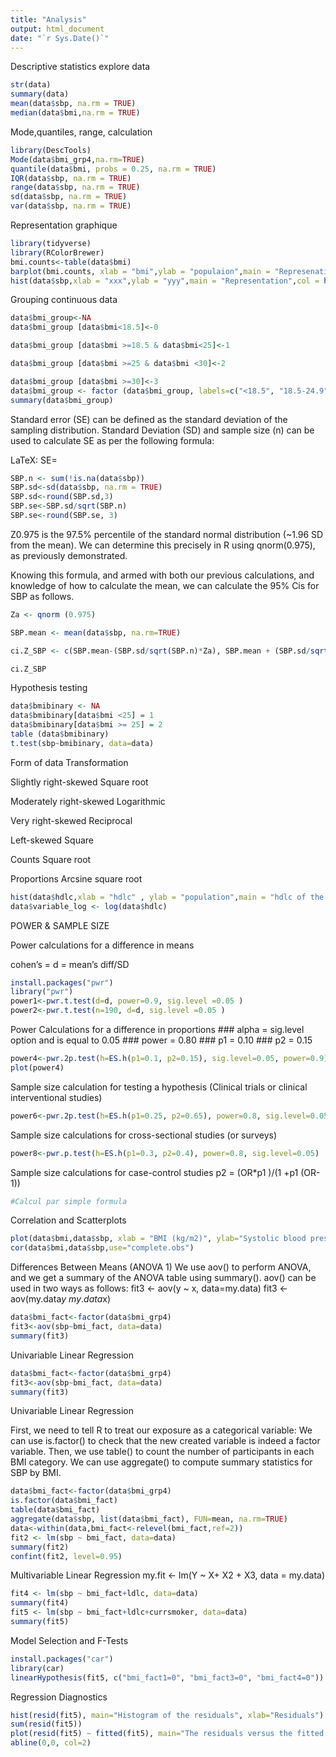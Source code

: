 ```yaml
---
title: "Analysis"
output: html_document
date: "`r Sys.Date()`"
---
```

Descriptive statistics
explore data

```r
str(data)
summary(data)
mean(data$sbp, na.rm = TRUE)
median(data$bmi,na.rm = TRUE)
```
Mode,quantiles, range, calculation
```r
library(DescTools)
Mode(data$bmi_grp4,na.rm=TRUE)
quantile(data$bmi, probs = 0.25, na.rm = TRUE)
IQR(data$sbp, na.rm = TRUE)
range(data$sbp, na.rm = TRUE)
sd(data$sbp, na.rm = TRUE)
var(data$sbp, na.rm = TRUE)
```
Representation graphique
```r
library(tidyverse)
library(RColorBrewer)
bmi.counts<-table(data$bmi)
barplot(bmi.counts, xlab = "bmi",ylab = "populaion",main = "Represenation", col=heat.colors(56))
hist(data$sbp,xlab = "xxx",ylab = "yyy",main = "Representation",col = heat.colors(67))
```


Grouping continuous data
```r
data$bmi_group<-NA
data$bmi_group [data$bmi<18.5]<-0

data$bmi_group [data$bmi >=18.5 & data$bmi<25]<-1

data$bmi_group [data$bmi >=25 & data$bmi <30]<-2

data$bmi_group [data$bmi >=30]<-3
data$bmi_group <- factor (data$bmi_group, labels=c("<18.5", "18.5-24.9", "25-29.9", ">30"))
summary(data$bmi_group)
```

Standard error (SE) can be defined as the standard deviation of the sampling distribution. Standard Deviation (SD) and sample size (n) can be used to calculate SE as per the following formula:

LaTeX: SE=\frac{SD}{\sqrt{n}}

```r
SBP.n <- sum(!is.na(data$sbp))
SBP.sd<-sd(data$sbp, na.rm = TRUE)
SBP.sd<-round(SBP.sd,3)
SBP.se<-SBP.sd/sqrt(SBP.n)
SBP.se<-round(SBP.se, 3)
```
Z0.975 is the 97.5% percentile of the standard normal distribution (~1.96 SD from the mean). We can determine this precisely in R using qnorm(0.975), as previously demonstrated.

Knowing this formula, and armed with both our previous calculations, and knowledge of how to calculate the mean, we can calculate the 95% Cis for SBP as follows.
```r
Za <- qnorm (0.975)

SBP.mean <- mean(data$sbp, na.rm=TRUE)

ci.Z_SBP <- c(SBP.mean-(SBP.sd/sqrt(SBP.n)*Za), SBP.mean + (SBP.sd/sqrt(SBP.n)*Za))

ci.Z_SBP
```

Hypothesis testing

```r
data$bmibinary <- NA
data$bmibinary[data$bmi <25] = 1
data$bmibinary[data$bmi >= 25] = 2
table (data$bmibinary)
t.test(sbp~bmibinary, data=data)
```

Form of data                Transformation

Slightly right-skewed       Square root

Moderately right-skewed     Logarithmic

Very right-skewed           Reciprocal

Left-skewed                 Square

Counts                      Square root

Proportions                 Arcsine square root

```r
hist(data$hdlc,xlab = "hdlc" , ylab = "population",main = "hdlc of the whitehall people", col = heat.colors(43))
data$variable_log <- log(data$hdlc)
```

POWER & SAMPLE SIZE

Power calculations for a difference in means

cohen's = d = mean's diff/SD 
```r
install.packages("pwr")
library("pwr")
power1<-pwr.t.test(d=d, power=0.9, sig.level =0.05 )
power2<-pwr.t.test(n=190, d=d, sig.level =0.05 )
```


Power Calculations for a difference in proportions
### alpha = sig.level option and is equal to 0.05
### power = 0.80
### p1 = 0.10
### p2 = 0.15
```r
power4<-pwr.2p.test(h=ES.h(p1=0.1, p2=0.15), sig.level=0.05, power=0.9)
plot(power4)
```

Sample size calculation for testing a hypothesis (Clinical trials or clinical interventional studies)

```r
power6<-pwr.2p.test(h=ES.h(p1=0.25, p2=0.65), power=0.8, sig.level=0.05)
```


Sample size calculations for cross-sectional studies (or surveys)

```r
power8<-pwr.p.test(h=ES.h(p1=0.3, p2=0.4), power=0.8, sig.level=0.05)
```

Sample size calculations for case-control studies
p2 = (OR*p1 )/(1 +p1 (OR-1))
```r
#Calcul par simple formula
```


Correlation and Scatterplots

```r
plot(data$bmi,data$sbp, xlab = "BMI (kg/m2)", ylab="Systolic blood pressure (mm Hg)", cex=0.8)
cor(data$bmi,data$sbp,use="complete.obs")
```

Differences Between Means (ANOVA 1)
We use aov() to perform ANOVA, and we get a summary of the ANOVA table using summary().
aov() can be used in two ways as follows:
fit3 <- aov(y ~ x, data=my.data)
fit3 <- aov(my.data$y ~ my.data$x)

```r
data$bmi_fact<-factor(data$bmi_grp4)
fit3<-aov(sbp~bmi_fact, data=data)
summary(fit3)
```

Univariable Linear Regression

```r
data$bmi_fact<-factor(data$bmi_grp4)
fit3<-aov(sbp~bmi_fact, data=data)
summary(fit3)
```

Univariable Linear Regression


First, we need to tell R to treat our exposure as a categorical variable:
We can use is.factor() to check that the new created variable is indeed a factor variable.
Then, we use table() to count the number of participants in each BMI category.
We can use aggregate() to compute summary statistics for SBP by BMI.
```r
data$bmi_fact<-factor(data$bmi_grp4)
is.factor(data$bmi_fact)
table(data$bmi_fact)
aggregate(data$sbp, list(data$bmi_fact), FUN=mean, na.rm=TRUE)
data<-within(data,bmi_fact<-relevel(bmi_fact,ref=2))
fit2 <- lm(sbp ~ bmi_fact, data=data)
summary(fit2)
confint(fit2, level=0.95)

```


Multivariable Linear Regression
my.fit <- lm(Y ~ X+ X2 + X3, data = my.data)

```r
fit4 <- lm(sbp ~ bmi_fact+ldlc, data=data)
summary(fit4)
fit5 <- lm(sbp ~ bmi_fact+ldlc+currsmoker, data=data)
summary(fit5)
```

Model Selection and F-Tests

```r
install.packages("car")
library(car)
linearHypothesis(fit5, c("bmi_fact1=0", "bmi_fact3=0", "bmi_fact4=0"))

```

Regression Diagnostics

```r
hist(resid(fit5), main="Histogram of the residuals", xlab="Residuals")
sum(resid(fit5))
plot(resid(fit5) ~ fitted(fit5), main="The residuals versus the fitted values", xlab="Fitted values", ylab="Residuals", cex=0.8)
abline(0,0, col=2)
```



